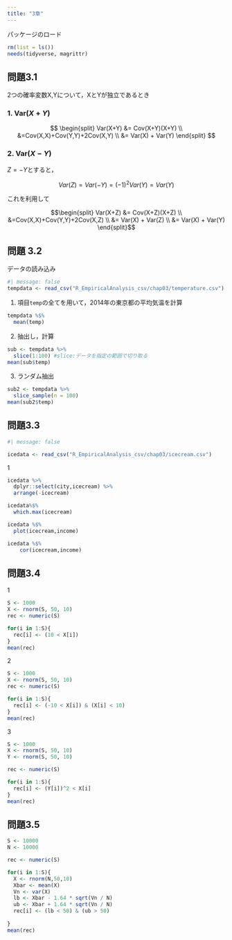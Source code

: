 ```yaml
---
title: "3章"
---
```


パッケージのロード

```r
rm(list = ls())
needs(tidyverse, magrittr)
```

## 問題3.1

2つの確率変数X,Yについて，XとYが独立であるとき

### 1. $\textrm{Var}(X+Y)$

$$
\begin{split}
Var(X+Y) &= Cov(X+Y)(X+Y) \\
&=Cov(X,X)+Cov(Y,Y)+2Cov(X,Y) \\
&= Var(X) + Var(Y)
\end{split}
$$

### 2. $\textrm{Var}(X-Y)$

$Z = -Y$とすると，

$$
Var(Z) = Var(-Y) = (-1)^2Var(Y) = Var(Y)
$$

これを利用して

$$\begin{split}
Var(X+Z) &= Cov(X+Z)(X+Z) \\
&=Cov(X,X)+Cov(Y,Y)+2Cov(X,Z) \\
&= Var(X) + Var(Z) \\
&= Var(X) + Var(Y)
\end{split}$$

## 問題 3.2

データの読み込み

```r
#| message: false
tempdata <- read_csv("R_EmpiricalAnalysis_csv/chap03/temperature.csv")

```

1.  項目`temp`の全てを用いて，2014年の東京都の平均気温を計算

```r
tempdata %$% 
  mean(temp)
```

2.  抽出し，計算

```r
sub <- tempdata %>% 
  slice(1:100) #slice:データを指定の範囲で切り取る
mean(sub$temp)
```

3.  ランダム抽出

```r
sub2 <- tempdata %>% 
  slice_sample(n = 100)
mean(sub2$temp)
```

## 問題3.3

```r
#| message: false

icedata <- read_csv("R_EmpiricalAnalysis_csv/chap03/icecream.csv")

```

1

```r
icedata %>% 
  dplyr::select(city,icecream) %>% 
  arrange(-icecream)

```

```r
icedata%$%
  which.max(icecream) 
```

```r

icedata %$%
  plot(icecream,income)  

icedata %$%
    cor(icecream,income)
```

## 問題3.4

1

```r
S <- 1000
X <- rnorm(S, 50, 10)
rec <- numeric(S)

for(i in 1:S){
  rec[i] <- (10 < X[i])
}
mean(rec)
```

2

```r
S <- 1000
X <- rnorm(S, 50, 10)
rec <- numeric(S)

for(i in 1:S){
  rec[i] <- (-10 < X[i]) & (X[i] < 10)
}
mean(rec)
```

3

```r
S <- 1000
X <- rnorm(S, 50, 10)
Y <- rnorm(S, 50, 10)

rec <- numeric(S)

for(i in 1:S){
  rec[i] <- (Y[i])^2 < X[i]
}
mean(rec)
```

## 問題3.5

```r
S <- 10000
N <- 10000

rec <- numeric(S)

for(i in 1:S){
  X <- rnorm(N,50,10)
  Xbar <- mean(X)
  Vn <- var(X)
  lb <- Xbar - 1.64 * sqrt(Vn / N) 
  ub <- Xbar + 1.64 * sqrt(Vn / N)
  rec[i] <- (lb < 50) & (ub > 50) 
  
}
mean(rec)


```
